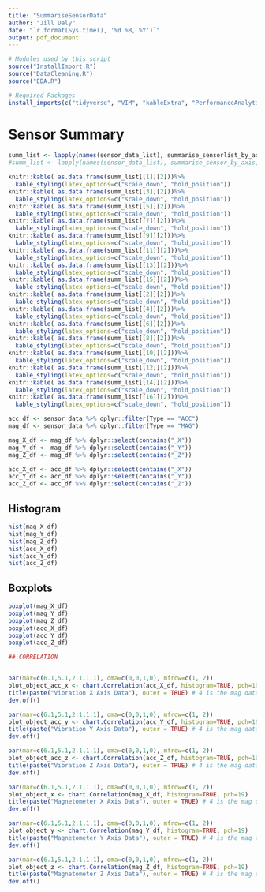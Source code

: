 ```yaml
---
title: "SummariseSensorData"
author: "Jill Daly"
date: "`r format(Sys.time(), '%d %B, %Y')`"
output: pdf_document
---
```


<!-- 
Online information about creating technical documents with RMarkdown and knitr:
https://bookdown.org/
https://bookdown.org/yihui/bookdown/
https://rmarkdown.rstudio.com/
https://github.com/rstudio/rmarkdown
https://rmarkdown.rstudio.com/pdf_document_format
http://kbroman.org/knitr_knutshell/pages/Rmarkdown.html
https://www.rstudio.com/wp-content/uploads/2015/02/rmarkdown-cheatsheet.pdf
https://yihui.name/knitr/options/?version=1.2.830&mode=desktop#code-chunk
https://stackoverflow.com/questions/12546365/subfigures-or-subcaptions-with-knitr/49086985#49086985
https://rmarkdown.rstudio.com/articles_report_from_r_script.html
-->

<!-- TODO: Create separate .tex files to deal with styling issues, eg. toc on same page as title -->
\newpage 
\tableofcontents 
\listoffigures
\listoftables
\newpage


<!--##########################################################################
##############################################################################
##                                                                          ##
##                               DATA EXPLORATION                           ##
##                         FOR LOADING & TIDYING DATASET                    ##  
##                                                                          ##
##############################################################################
##############################################################################-->


```r
# Modules used by this script
source("InstallImport.R")
source("DataCleaning.R")
source("EDA.R")

# Required Packages
install_imports(c("tidyverse", "VIM", "kableExtra", "PerformanceAnalytics", "Hmisc", "outliers", "psych")) 
```


<!-- FIGURES FROM SECTIONS CAN BE SAVED TO DISK FOR THE FINAL THESIS DOCUMENT -->


\newpage




\newpage
# Sensor Summary 

```r
summ_list <- lapply(names(sensor_data_list), summarise_sensorlist_by_axis, df_list=sensor_data_list)
#summ_list <- lapply(names(sensor_data_list), summarise_sensor_by_axis, df=gather_axes)
```


\newpage

```r
knitr::kable( as.data.frame(summ_list[[1]][2]))%>% 
  kable_styling(latex_options=c("scale_down", "hold_position"))
knitr::kable( as.data.frame(summ_list[[3]][2]))%>% 
  kable_styling(latex_options=c("scale_down", "hold_position"))
knitr::kable( as.data.frame(summ_list[[5]][2]))%>% 
  kable_styling(latex_options=c("scale_down", "hold_position"))
knitr::kable( as.data.frame(summ_list[[7]][2]))%>% 
  kable_styling(latex_options=c("scale_down", "hold_position"))
knitr::kable( as.data.frame(summ_list[[9]][2]))%>% 
  kable_styling(latex_options=c("scale_down", "hold_position"))
knitr::kable( as.data.frame(summ_list[[11]][2]))%>% 
  kable_styling(latex_options=c("scale_down", "hold_position"))
knitr::kable( as.data.frame(summ_list[[13]][2]))%>% 
  kable_styling(latex_options=c("scale_down", "hold_position"))
knitr::kable( as.data.frame(summ_list[[15]][2]))%>% 
  kable_styling(latex_options=c("scale_down", "hold_position"))
knitr::kable( as.data.frame(summ_list[[2]][2]))%>% 
  kable_styling(latex_options=c("scale_down", "hold_position"))
knitr::kable( as.data.frame(summ_list[[4]][2]))%>% 
  kable_styling(latex_options=c("scale_down", "hold_position"))
knitr::kable( as.data.frame(summ_list[[6]][2]))%>% 
  kable_styling(latex_options=c("scale_down", "hold_position"))
knitr::kable( as.data.frame(summ_list[[8]][2]))%>% 
  kable_styling(latex_options=c("scale_down", "hold_position"))
knitr::kable( as.data.frame(summ_list[[10]][2]))%>% 
  kable_styling(latex_options=c("scale_down", "hold_position"))
knitr::kable( as.data.frame(summ_list[[12]][2]))%>% 
  kable_styling(latex_options=c("scale_down", "hold_position"))
knitr::kable( as.data.frame(summ_list[[14]][2]))%>% 
  kable_styling(latex_options=c("scale_down", "hold_position"))
knitr::kable( as.data.frame(summ_list[[16]][2]))%>% 
  kable_styling(latex_options=c("scale_down", "hold_position"))
```


```r
acc_df <- sensor_data %>% dplyr::filter(Type == "ACC")
mag_df <- sensor_data %>% dplyr::filter(Type == "MAG")

mag_X_df <- mag_df %>% dplyr::select(contains("_X"))
mag_Y_df <- mag_df %>% dplyr::select(contains("_Y"))
mag_Z_df <- mag_df %>% dplyr::select(contains("_Z"))

acc_X_df <- acc_df %>% dplyr::select(contains("_X"))
acc_Y_df <- acc_df %>% dplyr::select(contains("_Y"))
acc_Z_df <- acc_df %>% dplyr::select(contains("_Z"))
```


## Histogram
```r
hist(mag_X_df)
hist(mag_Y_df)
hist(mag_Z_df)
hist(acc_X_df)
hist(acc_Y_df)
hist(acc_Z_df)
```

## Boxplots
```r
boxplot(mag_X_df)
boxplot(mag_Y_df)
boxplot(mag_Z_df)
boxplot(acc_X_df)
boxplot(acc_Y_df)
boxplot(acc_Z_df)
```


```r
## CORRELATION


par(mar=c(6.1,5.1,2.1,1.1), oma=c(0,0,1,0), mfrow=c(1, 2))
plot_object_acc_x <- chart.Correlation(acc_X_df, histogram=TRUE, pch=19)  
title(paste("Vibration X Axis Data"), outer = TRUE) # 4 is the mag data
dev.off()

par(mar=c(6.1,5.1,2.1,1.1), oma=c(0,0,1,0), mfrow=c(1, 2))
plot_object_acc_y <- chart.Correlation(acc_Y_df, histogram=TRUE, pch=19)  
title(paste("Vibration Y Axis Data"), outer = TRUE) # 4 is the mag data
dev.off()

par(mar=c(6.1,5.1,2.1,1.1), oma=c(0,0,1,0), mfrow=c(1, 2))
plot_object_acc_z <- chart.Correlation(acc_Z_df, histogram=TRUE, pch=19)  
title(paste("Vibration Z Axis Data"), outer = TRUE) # 4 is the mag data
dev.off()

par(mar=c(6.1,5.1,2.1,1.1), oma=c(0,0,1,0), mfrow=c(1, 2))
plot_object_x <- chart.Correlation(mag_X_df, histogram=TRUE, pch=19)  
title(paste("Magnetometer X Axis Data"), outer = TRUE) # 4 is the mag data
dev.off()

par(mar=c(6.1,5.1,2.1,1.1), oma=c(0,0,1,0), mfrow=c(1, 2))
plot_object_y <- chart.Correlation(mag_Y_df, histogram=TRUE, pch=19)  
title(paste("Magnetometer Y Axis Data"), outer = TRUE) # 4 is the mag data
dev.off()

par(mar=c(6.1,5.1,2.1,1.1), oma=c(0,0,1,0), mfrow=c(1, 2))
plot_object_z <- chart.Correlation(mag_Z_df, histogram=TRUE, pch=19)  
title(paste("Magnetometer Z Axis Data"), outer = TRUE) # 4 is the mag data
dev.off()
```



